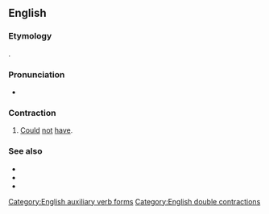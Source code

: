 ==English==

===Etymology===
{{suffix|en|couldn't|'ve}}.

===Pronunciation===
* {{a|US}} {{IPA|en|/ˈkʊdəntəv/|/ˈkʊdn̩təv/}}

===Contraction===
{{head|en|contraction|head=[[could]][[n't|n’t]][['ve|’ve]]}}

# {{lb|en|nonstandard}} [[could|Could]] [[not]] [[have]].

===See also===
* {{l|en|shouldn't've}}
* {{l|en|wouldn't've}}
* {{l|en|oughtn't've}}

[[Category:English auxiliary verb forms]]
[[Category:English double contractions]]